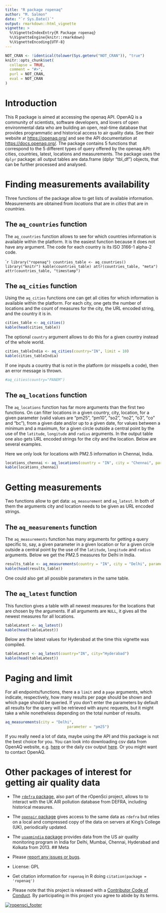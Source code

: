 ```yaml
---
title: "R package ropenaq"
author: "M. Salmon"
date: "`r Sys.Date()`"
output: rmarkdown::html_vignette
vignette: >
  %\VignetteIndexEntry{R Package ropenaq}
  %\VignetteEngine{knitr::rmarkdown}
  %\VignetteEncoding{UTF-8}
---
```


```r
NOT_CRAN <- !identical(tolower(Sys.getenv("NOT_CRAN")), "true")
knitr::opts_chunk$set(
  collapse = TRUE,
  comment = "#>",
  purl = NOT_CRAN,
  eval = NOT_CRAN
)
```

# Introduction

This R package is aimed at accessing the openaq API. OpenAQ is a community of scientists, software developers, and lovers of open environmental data who are building an open, real-time database that provides programmatic and historical access to air quality data. See their website at <https://openaq.org/> and see the API documentation at <https://docs.openaq.org/>. The package contains 5 functions that correspond to the 5 different types of query offered by the openaq API: cities, countries, latest, locations and measurements. The package uses the `dplyr` package: all output tables are data.frame (dplyr "tbl_df") objects, that can be further processed and analysed.

# Finding measurements availability

Three functions of the package allow to get lists of available information. Measurements are obtained from *locations* that are in *cities* that are in *countries*.

## The `aq_countries` function

The `aq_countries` function allows to see for which countries information is available within the platform. It is the easiest function because it does not have any argument. The code for each country is its ISO 3166-1 alpha-2 code.

````r
library("ropenaq")
countries_table <- aq_countries()
library("knitr")
kable(countries_table)
attr(countries_table, "meta")
attr(countries_table, "timestamp")
```

## The `aq_cities` function

Using the `aq_cities` functions one can get all cities for which information is available within the platform. For each city, one gets the number of locations and the count of measures for the city, the URL encoded string, and the country it is in.

```r
cities_table <- aq_cities()
kable(head(cities_table))
```

The optional `country` argument allows to do this for a given country instead of the whole world.

```r
cities_tableIndia <- aq_cities(country="IN", limit = 10)
kable(cities_tableIndia)
```

If one inputs a country that is not in the platform (or misspells a code), then an error message is thrown.

```r
#aq_cities(country="PANEM")
```

## The `aq_locations` function

The `aq_locations` function has far more arguments than the first two functions. On can filter locations in a given country, city, location, for a given parameter (valid values are "pm25", "pm10", "so2", "no2", "o3", "co" and "bc"), from a given date and/or up to a given date, for values between a minimum and a maximum, for a given circle outside a central point by the use of the `latitude`, `longitude` and `radius` arguments. In the output table one also gets URL encoded strings for the city and the location. Below are several examples.

Here we only look for locations with PM2.5 information in Chennai, India.

```r
locations_chennai <- aq_locations(country = "IN", city = "Chennai", parameter = "pm25")
kable(locations_chennai)
```


# Getting measurements

Two functions allow to get data: `aq_measurement` and `aq_latest`. In both of them the arguments city and location needs to be given as URL encoded strings.

## The `aq_measurements` function

The `aq_measurements` function has many arguments for getting a query specific to, say, a given parameter in a given location or for a given circle outside a central point by the use of the `latitude`, `longitude` and `radius` arguments. Below we get the PM2.5 measures for Delhi in India.

```r
results_table <- aq_measurements(country = "IN", city = "Delhi", parameter = "pm25")
kable(head(results_table))
```

One could also get all possible parameters in the same table.


## The `aq_latest` function

This function gives a table with all newest measures for the locations that are chosen by the arguments. If all arguments are `NULL`, it gives all the newest measures for all locations.


```r
tableLatest <- aq_latest()
kable(head(tableLatest))
```

Below are the latest values for Hyderabad at the time this vignette was compiled.

```r
tableLatest <- aq_latest(country="IN", city="Hyderabad")
kable(head(tableLatest))
```

# Paging and limit

For all endpoints/functions, there a a `limit` and a `page` arguments, which indicate, respectively, how many results per page should be shown and which page should be queried. If you don't enter the parameters by default all results for the query will be retrieved with async requests, but it might take a while nonetheless depending on the total number of results.


```r
aq_measurements(city = "Delhi",
                            parameter = "pm25")
```

If you really need a lot of data, maybe using the API and this package is not the best choice for you. You can look into downloading csv data from OpenAQ website, e.g. [here](https://openaq.org/#/locations?_k=jk7d09) or the daily csv output [here](http://openaq-data.s3.amazonaws.com/index.html). Or you might want to contact OpenAQ.

# Other packages of interest for getting air quality data

* The [`rdefra` package](https://github.com/kehraProject/r_rdefra), also part of the rOpenSci project, 
allows to  to interact with the UK AIR pollution database from DEFRA, including historical measures.

* The [`openair` package](https://github.com/davidcarslaw/openair) gives access to the same data as `rdefra` but relies on a local and compressed copy of the data on servers at King's College (UK), periodically updated.

* The [`usaqmindia` package](https://github.com/masalmon/usaqmindia) provides data from the US air quality monitoring program in India for Delhi, Mumbai, Chennai, Hyderabad and Kolkata from 2013.
## Meta

* Please [report any issues or bugs](https://github.com/ropensci/ropenaq/issues).
* License: GPL
* Get citation information for `ropenaq` in R doing `citation(package = 'ropenaq')`
* Please note that this project is released with a [Contributor Code of Conduct](CONDUCT.md). By participating in this project you agree to abide by its terms.

[![ropensci_footer](http://ropensci.org/public_images/github_footer.png)](http://ropensci.org)
